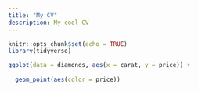 ```yaml
---
title: "My CV"
description: My cool CV
---
```


```r
knitr::opts_chunk$set(echo = TRUE)
library(tidyverse)
```
```r
ggplot(data = diamonds, aes(x = carat, y = price)) + 
  
  geom_point(aes(color = price))
```


